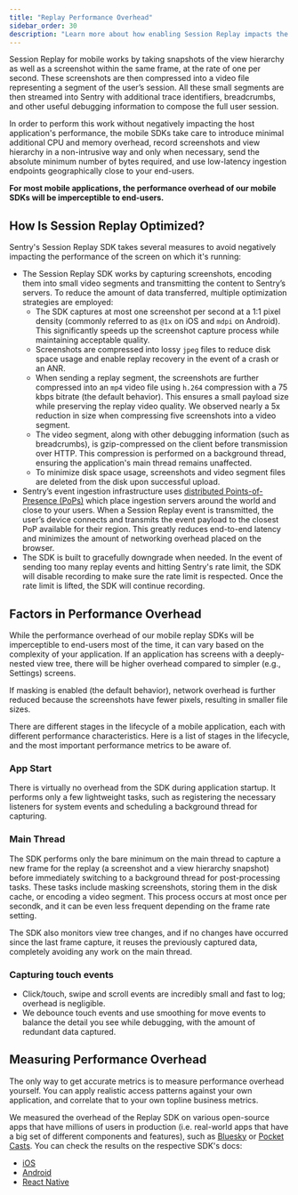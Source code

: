 ```yaml
---
title: "Replay Performance Overhead"
sidebar_order: 30
description: "Learn more about how enabling Session Replay impacts the performance of your application."
---
```


Session Replay for mobile works by taking snapshots of the view hierarchy as well as a screenshot within the same frame, at the rate of one per second. These screenshots are then compressed into a video file representing a segment of the user’s session. All these small segments are then streamed into Sentry with additional trace identifiers, breadcrumbs, and other useful debugging information to compose the full user session.

In order to perform this work without negatively impacting the host application's performance, the mobile SDKs take care to introduce minimal additional CPU and memory overhead, record screenshots and view hierarchy in a non-intrusive way and only when necessary, send the absolute minimum number of bytes required, and use low-latency ingestion endpoints geographically close to your end-users.

**For most mobile applications, the performance overhead of our mobile SDKs will be imperceptible to end-users.**

## How Is Session Replay Optimized?

Sentry's Session Replay SDK takes several measures to avoid negatively impacting the performance of the screen on which it's running:

- The Session Replay SDK works by capturing screenshots, encoding them into small video segments and transmitting the content to Sentry’s servers. To reduce the amount of data transferred, multiple optimization strategies are employed:
  - The SDK captures at most one screenshot per second at a 1:1 pixel density (commonly referred to as `@1x` on iOS and `mdpi` on Android). This significantly speeds up the screenshot capture process while maintaining acceptable quality.
  - Screenshots are compressed into lossy `jpeg` files to reduce disk space usage and enable replay recovery in the event of a crash or an ANR.
  - When sending a replay segment, the screenshots are further compressed into an `mp4` video file using `h.264` compression with a 75 kbps bitrate (the default behavior). This ensures a small payload size while preserving the replay video quality. We observed nearly a 5x reduction in size when compressing five screenshots into a video segment.
  - The video segment, along with other debugging information (such as breadcrumbs), is gzip-compressed on the client before transmission over HTTP. This compression is performed on a background thread, ensuring the application's main thread remains unaffected.
  - To minimize disk space usage, screenshots and video segment files are deleted from the disk upon successful upload.
- Sentry’s event ingestion infrastructure uses [distributed Points-of-Presence (PoPs)](https://blog.sentry.io/2022/03/31/sentry-points-of-presence-how-we-built-a-distributed-ingestion/) which place ingestion servers around the world and close to your users. When a Session Replay event is transmitted, the user’s device connects and transmits the event payload to the closest PoP available for their region. This greatly reduces end-to-end latency and minimizes the amount of networking overhead placed on the browser.
- The SDK is built to gracefully downgrade when needed. In the event of sending too many replay events and hitting Sentry's rate limit, the SDK will disable recording to make sure the rate limit is respected. Once the rate limit is lifted, the SDK will continue recording.

## Factors in Performance Overhead

While the performance overhead of our mobile replay SDKs will be imperceptible to end-users most of the time, it can vary based on the complexity of your application. If an application has screens with a deeply-nested view tree, there will be higher overhead compared to simpler (e.g., Settings) screens.

If masking is enabled (the default behavior), network overhead is further reduced because the screenshots have fewer pixels, resulting in smaller file sizes.

There are different stages in the lifecycle of a mobile application, each with different performance characteristics. Here is a list of stages in the lifecycle, and the most important performance metrics to be aware of.

### App Start

There is virtually no overhead from the SDK during application startup. It performs only a few lightweight tasks, such as registering the necessary listeners for system events and scheduling a background thread for capturing.

### Main Thread

The SDK performs only the bare minimum on the main thread to capture a new frame for the replay (a screenshot and a view hierarchy snapshot) before immediately switching to a background thread for post-processing tasks. These tasks include masking screenshots, storing them in the disk cache, or encoding a video segment. This process occurs at most once per secondk, and it can be even less frequent depending on the frame rate setting.

The SDK also monitors view tree changes, and if no changes have occurred since the last frame capture, it reuses the previously captured data, completely avoiding any work on the main thread.

### Capturing touch events

- Click/touch, swipe and scroll events are incredibly small and fast to log; overhead is negligible.
- We debounce touch events and use smoothing for move events to balance the detail you see while debugging, with the amount of redundant data captured.

## Measuring Performance Overhead

The only way to get accurate metrics is to measure performance overhead yourself. You can apply realistic access patterns against your own application, and correlate that to your own topline business metrics.

We measured the overhead of the Replay SDK on various open-source apps that have millions of users in production (i.e. real-world apps that have a big set of different components and features), such as [Bluesky](https://github.com/bluesky-social/social-app) or [Pocket Casts](https://github.com/Automattic/pocket-casts-android). You can check the results on the respective SDK's docs:

- [iOS](/platforms/apple/guides/ios/session-replay/performance-overhead/)
- [Android](/platforms/android/session-replay/performance-overhead/)
- [React Native](/platforms/react-native/session-replay/performance-overhead/)
